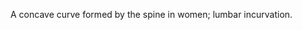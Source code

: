 {{wikify|March 2007}}
A concave curve formed by the spine in women; lumbar incurvation.

{{musculoskeletal-stub}}
